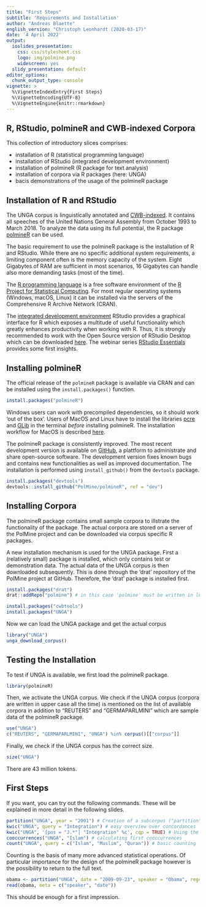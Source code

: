 ```yaml
---
title: "First Steps"
subtitle: 'Requirements and Installation'
author: "Andreas Blaette"
english_version: "Christoph Leonhardt (2020-03-17)"
date: '4 April 2022'
output:
  ioslides_presentation:
    css: css/stylesheet.css
    logo: img/polmine.png
    widescreen: yes
  slidy_presentation: default
editor_options:
  chunk_output_type: console
vignette: >
  %\VignetteIndexEntry{First Steps}
  %\VignetteEncoding{UTF-8}
  %\VignetteEngine{knitr::rmarkdown}  
---
```


## R, RStudio, polmineR and CWB-indexed Corpora {.smaller}

This collection of introductory slices comprises:

  * installation of R (statistical programming language)
  * installation of RStudio (integrated development environment)
  * installation of polmineR (R package for text analysis)
  * installation of corpora via R packages (here: UNGA)
  * bacis demonstrations of the usage of the polmineR package

## Installation of R and RStudio {.smaller}

The UNGA corpus is linguistically annotated and [CWB-indexed](http://cwb.sourceforge.net/). It contains all speeches of the United Nations General Assembly from October 1993 to March 2018. To analyze the data using its full potential, the R package [polmineR](https://CRAN.R-project.org/package=polmineR) can be used.

The basic requirement to use the polmineR package is the installation of R and RStudio. While there are no specific additional system requirements, a limiting component often is the memory capacity of the system. Eight Gigabytes of RAM are sufficient in most scenarios, 16 Gigabytes can handle also more demanding tasks (most of the time).

The [R programming language](https://en.wikipedia.org/wiki/R_(programming_language)) is a free software environment of the [R Project for Statistical Computing](https://www.r-project.org/). For most regular operating systems (Windows, macOS, Linux) it can be installed via the servers of the Comprehensive R Archive Network (CRAN).

The [integrated development environment](https://en.wikipedia.org/wiki/Integrated_development_environment) RStudio provides a graphical interface for R which exposes a multitude of useful functionality which greatly enhances productivity when working with R. Thus, it is strongly recommended to work with the Open Source version of RStudio Desktop which can be downloaded [here](https://www.rstudio.com/products/rstudio/download/#download). The webinar series [RStudio Essentials](https://resources.rstudio.com/) provides some first insights.


## Installing polmineR {.smaller}

The official release of the `polmineR` package is available via CRAN and can be installed using the `install.packages()` function. 

```r
install.packages("polmineR")
```

Windows users can work with precompiled dependencies, so it should work 'out of the box'. Users of MacOS and Linux have to install the libraries [pcre](https://www.pcre.org/) and [GLib](https://de.wikipedia.org/wiki/GLib) in the terminal *before* installing polmineR. The installation workflow for MacOS is described [here](https://polmine.github.io/polmineR/index.html).

The polmineR package is consistently improved. The most recent development version is available on [GitHub](https://github.com/PolMine/polmineR), a plattform to administrate and share open-source software. The development version fixes known bugs and contains new functionalities as well as improved documentation. The installation is performed using `install_github()` from the `devtools` package.

```r
install.packages("devtools")
devtools::install_github("PolMine/polmineR", ref = "dev")
```


## Installing Corpora {.smaller}

The polmineR package contains small sample corpora to illstrate the functionality of the package. The actual corpora are stored on a server of the PolMine project and can be downloaded via corpus specific R packages.

A new installation mechanism is used for the UNGA package. First a (relatively small) package is installed, which only contains test or demonstration data. The actual data of the UNGA corpus is then downloaded subsequently. This is done through the 'drat' repository of the PolMine project at GitHub. Therefore, the 'drat' package is installed first.

```r
install.packages("drat")
drat::addRepo("polmine") # in this case 'polmine' must be written in lower case!

install.packages("cwbtools")
install.packages("UNGA")
```

Now we can load the UNGA package and get the actual corpus

```r
library("UNGA")
unga_download_corpus()
```

## Testing the Installation {.smaller}

To test if UNGA is available, we first load the polmineR package.

```r
library(polmineR)
```

Then, we activate the UNGA corpus. We check if the UNGA corpus (corpora are written in upper case all the time) is mentioned on the list of available corpora in addition to "REUTERS" and "GERMAPARLMINI" which are sample data of the polmineR package. 

```r
use("UNGA")
c("REUTERS", "GERMAPARLMINI", "UNGA") %in% corpus()[["corpus"]]
```

Finally, we check if the UNGA corpus has the correct size.

```r
size("UNGA")
```

There are 43 million tokens.

## First Steps {.smaller}

If you want, you can try out the following commands. These will be explained in more detail in the following slides.

```r
partition("UNGA", year = "2001") # Creation of a subcorpus ("partition")
kwic("UNGA", query = "Integration") # easy overview over concordances
kwic("UNGA", '[pos = "J.*"] "Integration" %c', cqp = TRUE) # Using the CQP syntax
cooccurrences("UNGA", "Islam") # calculating first cooccurrences 
count("UNGA", query = c("Islam", "Muslim", "Quran")) # basic counting
```

Counting is the basis of many more advanced statistical operations. Of particular importance for the design of the polmineR package however is the possibility to return to the full text. 

```r
obama <- partition("UNGA", date = "2009-09-23", speaker = "Obama", regex = TRUE)
read(obama, meta = c("speaker", "date"))
```

This should be enough for a first impression.